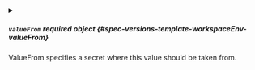 

<PartialValue />



<details className="config-field" data-expandable="true">
<summary>

##### `valueFrom` <span className="config-field-required" data-required="false">required</span> <span className="config-field-type">object</span> <span className="config-field-default"></span> <span className="config-field-enum"></span> {#spec-versions-template-workspaceEnv-valueFrom}

ValueFrom specifies a secret where this value should be taken from.

</summary>

<PartialValueFromreference />


</details>
